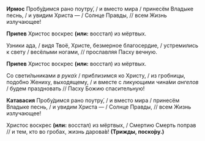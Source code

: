 **Ирмос** Пробу́димся рано поутру́, / и вместо мира / принесём Владыке песнь, / и увидим Христа — / Солнце Правды, // всем Жизнь излучающее!

**Припев** Христос воскрес **(или:** восстал<R>)</R> из мёртвых.

Узники ада, / видя Твоё, Христе, безмерное благосердие, / устремились к свету / весёлыми ногами, // прославляя Пасху вечную.

**Припев** Христос воскрес **(или:** восстал<R>)</R> из мёртвых.

Со свети́льниками *в рука́х* / приблизимся ко Христу, / из гробницы, подобно Жениху, выходящему, / и вместе с ликующими чина́ми *ангелов* / будем праздновать // Пасху Божию спасительную!

**Катавасия** Пробу́димся рано поутру́, / и вместо мира / принесём Владыке песнь, / и увидим Христа — / Солнце Правды, // всем Жизнь излучающее!

Христос воскрес **(или:** восстал<R>)</R> из мёртвых, / Смертию Смерть поправ // и тем, кто во гробах, жизнь дарова́в! **(Трижды, поско́ру.)**
